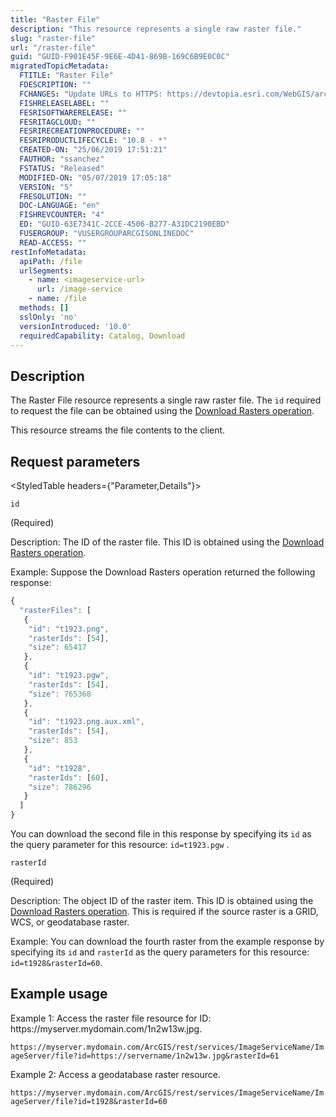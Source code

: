 ```yaml
---
title: "Raster File"
description: "This resource represents a single raw raster file."
slug: "raster-file"
url: "/raster-file"
guid: "GUID-F901E45F-9E6E-4D41-869B-169C6B9E0C0C"
migratedTopicMetadata:
  FTITLE: "Raster File"
  FDESCRIPTION: ""
  FCHANGES: "Update URLs to HTTPS: https://devtopia.esri.com/WebGIS/arcgis-rest-api-documentation/issues/181"
  FISHRELEASELABEL: ""
  FESRISOFTWARERELEASE: ""
  FESRITAGCLOUD: ""
  FESRIRECREATIONPROCEDURE: ""
  FESRIPRODUCTLIFECYCLE: "10.8 - *"
  CREATED-ON: "25/06/2019 17:51:21"
  FAUTHOR: "ssanchez"
  FSTATUS: "Released"
  MODIFIED-ON: "05/07/2019 17:05:18"
  VERSION: "5"
  FRESOLUTION: ""
  DOC-LANGUAGE: "en"
  FISHREVCOUNTER: "4"
  ED: "GUID-63E7341C-2CCE-4506-B277-A31DC2190EBD"
  FUSERGROUP: "VUSERGROUPARCGISONLINEDOC"
  READ-ACCESS: ""
restInfoMetadata:
  apiPath: /file
  urlSegments:
    - name: <imageservice-url>
      url: /image-service
    - name: /file
  methods: []
  sslOnly: 'no'
  versionIntroduced: '10.0'
  requiredCapability: Catalog, Download
---
```


## Description

The Raster File resource represents a single raw raster file. The `id`  required to request the file can be obtained using the [Download Rasters operation](/download-rasters).

This resource streams the file contents to the client.

##  Request parameters 

<StyledTable headers={"Parameter,Details"}>

<StyledTableRow>

<StyledTableCell cellStyle="markdown">

`id` 

(Required)

</StyledTableCell>

<StyledTableCell cellStyle="markdown">

Description: The ID of the raster file. This ID is obtained using the [ Download Rasters operation](/download-rasters).

Example: Suppose the Download Rasters operation returned the following response: 

```javascript
{
  "rasterFiles": [
   {
    "id": "t1923.png",
    "rasterIds": [54],
    "size": 65417
   },
   {
    "id": "t1923.pgw",
    "rasterIds": [54],
    "size": 765368
   },
   {
    "id": "t1923.png.aux.xml",
    "rasterIds": [54],
    "size": 853
   },
   {
    "id": "t1928",
    "rasterIds": [60],
    "size": 786296
   }
  ]
}
```

 

You can download the second file in this response by specifying its `id`  as the query parameter for this resource: `id=t1923.pgw` .

</StyledTableCell>

</StyledTableRow>

<StyledTableRow>

<StyledTableCell cellStyle="markdown">

`rasterId` 

(Required)

</StyledTableCell>

<StyledTableCell cellStyle="markdown">

Description: The object ID of the raster item. This ID is obtained using the [ Download Rasters operation](/download-rasters). This is required if the source raster is a GRID, WCS, or geodatabase raster.

Example: You can download the fourth raster from the example response by specifying its `id` and `rasterId`  as the query parameters for this resource: `id=t1928&rasterId=60`.

</StyledTableCell>

</StyledTableRow>

</StyledTable>

## Example usage

Example 1: Access the raster file resource for ID: https&#x3A;//myserver.mydomain.com/1n2w13w.jpg. 

`https://myserver.mydomain.com/ArcGIS/rest/services/ImageServiceName/ImageServer/file?id=https://servername/1n2w13w.jpg&rasterId=61` 

Example 2: Access a geodatabase raster resource.

`https://myserver.mydomain.com/ArcGIS/rest/services/ImageServiceName/ImageServer/file?id=t1928&rasterId=60` 
